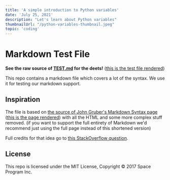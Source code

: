 ```yaml
---
title: 'A simple introduction to Python variables'
date: 'July 25, 2021'
description: "Let's learn about Python variables"
thumbnailUrl: "/python-variables-thumbnail.jpeg"
topic: 'coding'
---
```


# Markdown Test File

**See the raw source of [TEST.md](https://raw.githubusercontent.com/mxstbr/markdown-test-file/master/TEST.md) for the deets!** ([this is the test file rendered](./TEST.md))

This repo contains a markdown file which covers a lot of the syntax. We use it for testing our markdown support.

## Inspiration

The file is based on [the source of John Gruber's Markdown Syntax page](https://daringfireball.net/projects/markdown/syntax.text) ([this is the page rendered](https://daringfireball.net/projects/markdown/syntax)) with all the HTML and some more complex stuff removed. (if you want to support the full entirety of Markdown we'd recommend just using the full page instead of this shortened version)

Full credits for that idea go to [this StackOverflow question](https://stackoverflow.com/questions/2238012/need-a-sufficiently-long-complex-markdown-document-for-performance-testing).

## License

This repo is licensed under the MIT License, Copyright © 2017 Space Program Inc.



